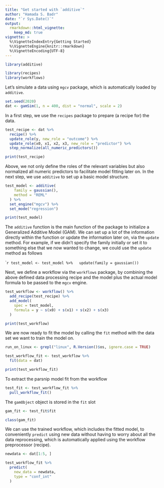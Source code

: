 ```yaml
---
title: "Get started with `additive`"
author: "Hamada S. Badr"
date: "`r Sys.Date()`"
output:
  rmarkdown::html_vignette:
    keep_md: true
vignette: >
  %\VignetteIndexEntry{Getting Started}
  %\VignetteEngine{knitr::rmarkdown}
  %\VignetteEncoding{UTF-8}
---
```


```r
library(additive)
```

```r
library(recipes)
library(workflows)
```

Let's simulate a data using `mgcv` package, which is automatically loaded by `additive`.

```r
set.seed(2020)
dat <- gamSim(1, n = 400, dist = "normal", scale = 2)
```

In a first step, we use the `recipes` package to prepare (a recipe for) the data.

```r
test_recipe <- dat %>%
  recipe() %>%
  update_role(y, new_role = "outcome") %>%
  update_role(x0, x1, x2, x3, new_role = "predictor") %>%
  step_normalize(all_numeric_predictors())
```

```r
print(test_recipe)
```

Above, we not only define the roles of the relevant variables but also
normalized all numeric predictors to facilitate model fitting later on.
In the next step, we use `additive` to set up a basic model structure.

```r
test_model <- additive(
    family = gaussian(),
    method = "REML"
  ) %>%
  set_engine("mgcv") %>%
  set_mode("regression")
```

```r
print(test_model)
```

The `additive` function is the main function of the package to initialize a
Generalized Additive Model (GAM). We can set up a lot of the information directly
within the function or update the information later on, via the `update` method.
For example, if we didn't specify the family initially or set it to something else
that we now wanted to change, we could use the `update` method as follows


````r
test_model <- test_model %>%
  update(family = gaussian())
```

Next, we define a workflow via the `workflows` package, by combining the above
defined data processing recipe and the model plus the actual model formula to be
passed to the `mgcv` engine.

```r
test_workflow <- workflow() %>%
  add_recipe(test_recipe) %>%
  add_model(
    spec = test_model,
    formula = y ~ s(x0) + s(x1) + s(x2) + s(x3)
  )
```

```r
print(test_workflow)
```

We are now ready to fit the model by calling the `fit` method
with the data set we want to train the model on.

```r
run_on_linux <- grepl("linux", R.Version()$os, ignore.case = TRUE)
```

```r
test_workflow_fit <- test_workflow %>%
  fit(data = dat)
```

```r
print(test_workflow_fit)
```

To extract the parsnip model fit from the workflow

```r
test_fit <- test_workflow_fit %>%
  pull_workflow_fit()
```

The `gamObject` object is stored in the `fit` slot

```r
gam_fit <- test_fit$fit
```

```r
class(gam_fit)
```

We can use the trained workflow, which includes the fitted model, to
conveniently `predict` using new data without having to worry about all
the data reprocessing, which is automatically applied using the workflow
preprocessor (recipe).

```r
newdata <- dat[1:5, ]
```

```r
test_workflow_fit %>%
  predict(
    new_data = newdata,
    type = "conf_int"
  )
```
